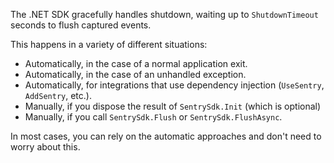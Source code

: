 The .NET SDK gracefully handles shutdown, waiting up to `ShutdownTimeout` seconds to flush captured events.

This happens in a variety of different situations:
- Automatically, in the case of a normal application exit.
- Automatically, in the case of an unhandled exception.
- Automatically, for integrations that use dependency injection (`UseSentry`, `AddSentry`, etc.).
- Manually, if you dispose the result of `SentrySdk.Init` (which is optional)
- Manually, if you call `SentrySdk.Flush` or `SentrySdk.FlushAsync`.

In most cases, you can rely on the automatic approaches and don't need to worry about this.
